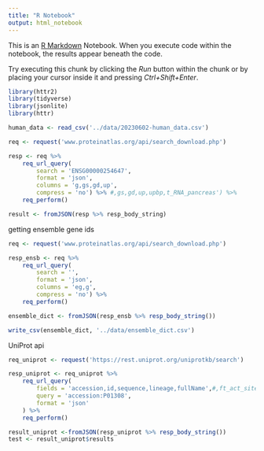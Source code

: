 ```yaml
---
title: "R Notebook"
output: html_notebook
---
```


This is an [R Markdown](http://rmarkdown.rstudio.com) Notebook. When you execute code within the notebook, the results appear beneath the code. 

Try executing this chunk by clicking the *Run* button within the chunk or by placing your cursor inside it and pressing *Ctrl+Shift+Enter*. 

```r
library(httr2)
library(tidyverse)
library(jsonlite)
library(httr)
```

```r
human_data <- read_csv('../data/20230602-human_data.csv')
```


```r
req <- request('www.proteinatlas.org/api/search_download.php')

resp <- req %>% 
    req_url_query(
        search = 'ENSG00000254647',
        format = 'json',
        columns = 'g,gs,gd,up',
        compress = 'no') %>% #,gs,gd,up,upbp,t_RNA_pancreas') %>%
    req_perform()

result <- fromJSON(resp %>% resp_body_string) 

```

getting ensemble gene ids
```r
req <- request('www.proteinatlas.org/api/search_download.php')

resp_ensb <- req %>% 
    req_url_query(
        search = '',
        format = 'json',
        columns = 'eg,g',
        compress = 'no') %>% 
    req_perform()

ensemble_dict <- fromJSON(resp_ensb %>% resp_body_string())

write_csv(ensemble_dict, '../data/ensemble_dict.csv')
```

UniProt api
```r
req_uniprot <- request('https://rest.uniprot.org/uniprotkb/search')

resp_uniprot <- req_uniprot %>% 
    req_url_query(
        fields = 'accession,id,sequence,lineage,fullName',#,ft_act_site,ft_binding,cc_pathway,cc_interaction,cc_developmental_stage,cc_tissue_specificity',
        query = 'accession:P01308',
        format = 'json'
    ) %>% 
    req_perform()

result_uniprot <-fromJSON(resp_uniprot %>% resp_body_string())
test <- result_uniprot$results
```

